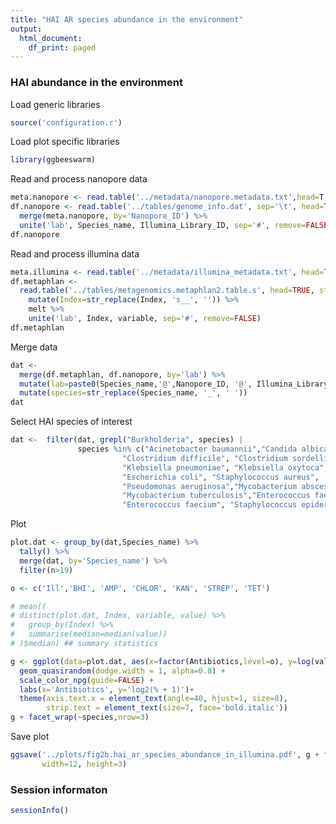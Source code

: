 ```yaml
---
title: "HAI AR species abundance in the environment"
output:
  html_document:
    df_print: paged
---
```


### HAI abundance in the environment

Load generic libraries
```r
source('configuration.r')
```

Load plot specific libraries
```r
library(ggbeeswarm)
```

Read and process nanopore data
```r
meta.nanopore <- read.table('../metadata/nanopore.metadata.txt',head=T,sep='\t')
df.nanopore <- read.table('../tables/genome_info.dat', sep='\t', head=T) %>% 
  merge(meta.nanopore, by='Nanopore_ID') %>%
  unite('lab', Species_name, Illumina_Library_ID, sep='#', remove=FALSE)
df.nanopore
```

Read and process illumina data
```r
meta.illumina <- read.table('../metadata/illumina_metadata.txt', head=TRUE, row.names=2)
df.metaphlan <- 
  read.table('../tables/metagenomics.metaphlan2.table.s', head=TRUE, stringsAsFactors=FALSE) %>% 
    mutate(Index=str_replace(Index, 's__', '')) %>%
    melt %>% 
    unite('lab', Index, variable, sep='#', remove=FALSE) 
df.metaphlan
```

Merge data
```r
dat <-
  merge(df.metaphlan, df.nanopore, by='lab') %>% 
  mutate(lab=paste0(Species_name,'@',Nanopore_ID, '@', Illumina_Library_ID)) %>% 
  mutate(species=str_replace(Species_name, '_', ' '))
dat
```

Select HAI species of interest
```r
dat <-  filter(dat, grepl("Burkholderia", species) | 
               species %in% c("Acinetobacter baumannii","Candida albicans",
                         "Clostridium difficile", "Clostridium sordellii", 
                         "Klebsiella pneumoniae", "Klebsiella oxytoca",
                         "Escherichia coli", "Staphylococcus aureus",
                         "Pseudomonas aeruginosa","Mycobacterium abscessus",
                         "Mycobacterium tuberculosis","Enterococcus faecalis",
                         "Enterococcus faecium", "Staphylococcus epidermidis"))
```

Plot
```r
plot.dat <- group_by(dat,Species_name) %>% 
  tally() %>%
  merge(dat, by='Species_name') %>%
  filter(n>19)

o <- c('Ill','BHI', 'AMP', 'CHLOR', 'KAN', 'STREP', 'TET')

# mean((
# distinct(plot.dat, Index, variable, value) %>% 
#   group_by(Index) %>% 
#   summarise(median=median(value))
# )$median) ## summary statistics

g <- ggplot(data=plot.dat, aes(x=factor(Antibiotics,level=o), y=log(value+1,2),color=Antibiotics)) +
  geom_quasirandom(dodge.width = 1, alpha=0.8) +
  scale_color_npg(guide=FALSE) + 
  labs(x='Antibiotics', y='log2(% + 1)')+
  theme(axis.text.x = element_text(angle=40, hjust=1, size=8),
        strip.text = element_text(size=7, face='bold.italic'))
g + facet_wrap(~species,nrow=3)
```

Save plot
```r
ggsave('../plots/fig2b.hai_ar_species_abundance_in_illumina.pdf', g + facet_wrap(~species,nrow=1), 
       width=12, height=3)
```

### Session informaton
```r
sessionInfo()
```